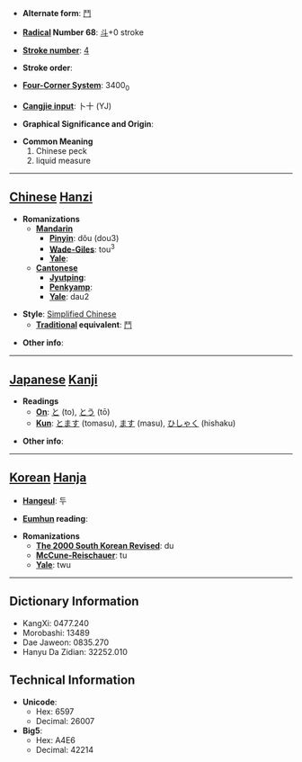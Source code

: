 * '''Alternate form''': [[鬥]]

* '''[[Wiktionary:Chinese radical index| Radical]] Number 68''': [[Wiktionary:Chinese radical index 斗|斗]]+0 stroke

* '''[[Wiktionary:Chinese total strokes index|Stroke number]]''': [[Wiktionary:Chinese total strokes index 4|4]]

* '''Stroke order''': 

* '''[[Wiktionary:Chinese four corner index|Four-Corner System]]''': 3400<sub>0</sub>

* '''[[Wiktionary:Chinese Cangjie index|Cangjie input]]''': 卜十 (YJ)

* '''Graphical Significance and Origin''': 

* '''Common Meaning'''
*#Chinese peck
*# liquid measure


----

== [[Chinese]] [[Hanzi]] ==

* '''Romanizations'''
** '''[[Mandarin]]'''
*** '''[[Pinyin]]''': dǒu (dou3)
*** '''[[Wade-Giles]]''': tou<sup>3</sup>
*** '''[[Yale]]''': 
** '''[[Cantonese]]'''
*** '''[[Jyutping]]''':
*** '''[[Penkyamp]]''': 
*** '''[[Yale]]''': dau2

* '''Style''': [[Simplified Chinese]] 
** '''[[Traditional Chinese|Traditional]] equivalent''': [[鬥]]

* '''Other info''': 

----

== [[Japanese]] [[Kanji]] ==

* '''Readings'''
** '''[[On]]''': [[と]] (to), [[とう]] (tō)
** '''[[Kun]]''': [[とます]] (tomasu), [[ます]] (masu), [[ひしゃく]] (hishaku)

* '''Other info''':  

----

== [[Korean]] [[Hanja]] ==

* '''[[Hangeul]]''': 두

* '''[[Eumhun]] reading''': 

* '''Romanizations'''
** '''[[The 2000 South Korean Revised Romanization|The 2000 South Korean Revised]]''': du
** '''[[McCune-Reischauer]]''': tu
** '''[[Yale]]''': twu

----

== Dictionary Information ==

* KangXi: 0477.240
* Morobashi: 13489
* Dae Jaweon: 0835.270
* Hanyu Da Zidian: 32252.010

== Technical Information ==

* '''Unicode''':
** Hex: 6597
** Decimal: 26007
* '''Big5''':
** Hex: A4E6
** Decimal: 42214
